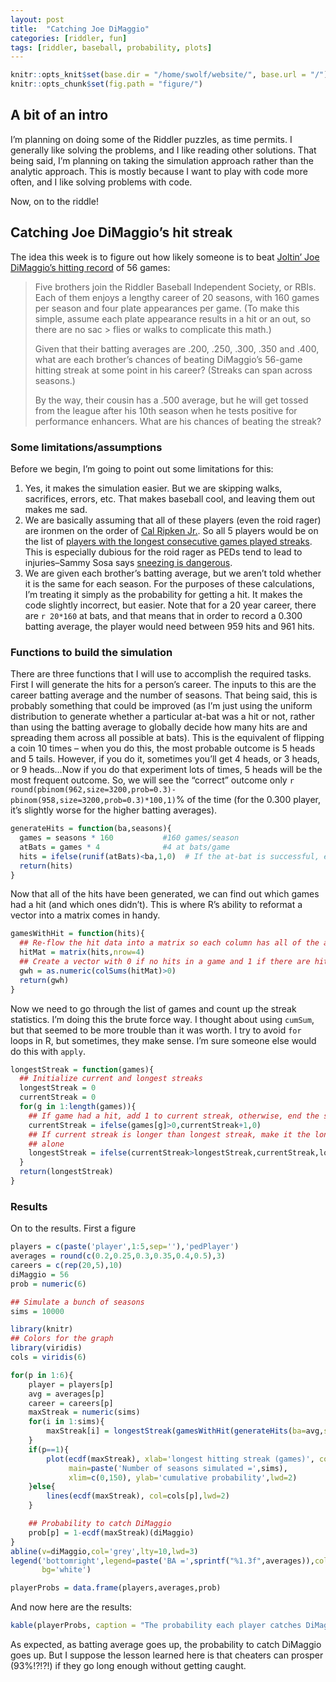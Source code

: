 ```yaml
---
layout: post
title:  "Catching Joe DiMaggio"
categories: [riddler, fun]
tags: [riddler, baseball, probability, plots]
---
```

```r
knitr::opts_knit$set(base.dir = "/home/swolf/website/", base.url = "/")
knitr::opts_chunk$set(fig.path = "figure/")
```

## A bit of an intro
I'm planning on doing some of the Riddler puzzles, as time permits.  I generally like solving the problems, and I like reading other solutions.  That being said, I'm planning on taking the simulation approach rather than the analytic approach.  This is mostly because I want to play with code more often, and I like solving problems with code.  

Now, on to the riddle!

## Catching Joe DiMaggio's hit streak

The idea this week is to figure out how likely someone is to beat [Joltin' Joe DiMaggio's hitting record](https://fivethirtyeight.com/features/can-the-riddler-bros-beat-joe-dimaggios-hitting-streak/) of 56 games:

> Five brothers join the Riddler Baseball Independent Society, or RBIs. Each of them enjoys a lengthy career of 20 
> seasons, with 160 games per season and four plate appearances per game. (To make this simple, assume each plate
> appearance results in a hit or an out, so there are no sac > flies or walks to complicate this math.)
>
> Given that their batting averages are .200, .250, .300, .350 and .400, what are each brother’s chances of beating 
> DiMaggio’s 56-game hitting streak at some point in his career? (Streaks can span across seasons.)
>
> By the way, their cousin has a .500 average, but he will get tossed from the league after his 10th season when he 
> tests positive for performance enhancers. What are his chances of beating the streak?

### Some limitations/assumptions
Before we begin, I'm going to point out some limitations for this:

1. Yes, it makes the simulation easier.  But we are skipping walks, sacrifices, errors, etc.  That makes baseball cool, and leaving them out makes me sad.
2. We are basically assuming that all of these players (even the roid rager) are ironmen on the order of [Cal Ripken Jr.](https://en.wikipedia.org/wiki/Cal_Ripken_Jr.).  So all 5 players would be on the list of [players with the longest consecutive games played streaks](https://en.wikipedia.org/wiki/Major_League_Baseball_consecutive_games_played_streaks).  This is especially dubious for the roid rager as PEDs tend to lead to injuries--Sammy Sosa says [sneezing is dangerous](http://www.espn.com/mlb/news/story?id=1804239).
3. We are given each brother's batting average, but we aren't told whether it is the same for each season.  For the purposes of these calculations, I'm treating it simply as the probability for getting a hit.  It makes the code slightly incorrect, but easier.  Note that for a 20 year career, there are `r 20*160` at bats, and that means that in order to record a 0.300 batting average, the player would need between 959 hits and 961 hits.

### Functions to build the simulation
There are three functions that I will use to accomplish the required tasks.  First I will generate the hits for a person's career.  The inputs to this are the career batting average and the number of seasons.  That being said, this is probably something that could be improved (as I'm just using the uniform distribution to generate whether a particular at-bat was a hit or not, rather than using the batting average to globally decide how many hits are and spreading them across all possible at bats).  This is the equivalent of flipping a coin 10 times -- when you do this, the most probable outcome is 5 heads and 5 tails.  However, if you do it, sometimes you'll get 4 heads, or 3 heads, or 9 heads...Now if you do that experiment lots of times, 5 heads will be the most frequent outcome.  So, we will see the "correct" outcome only `r round(pbinom(962,size=3200,prob=0.3)-pbinom(958,size=3200,prob=0.3)*100,1)`% of the time (for the 0.300 player, it's slightly worse for the higher batting averages).

```r
generateHits = function(ba,seasons){
  games = seasons * 160           #160 games/season 
  atBats = games * 4              #4 at bats/game
  hits = ifelse(runif(atBats)<ba,1,0)  # If the at-bat is successful, enter a 1, otherwise make it a 0.
  return(hits)
}
```

Now that all of the hits have been generated, we can find out which games had a hit (and which ones didn't).  This is where R's ability to reformat a vector into a matrix comes in handy.  

```r
gamesWithHit = function(hits){
  ## Re-flow the hit data into a matrix so each column has all of the at-bats in a game. 
  hitMat = matrix(hits,nrow=4)
  ## Create a vector with 0 if no hits in a game and 1 if there are hits in a game.
  gwh = as.numeric(colSums(hitMat)>0)
  return(gwh)
}
```

Now we need to go through the list of games and count up the streak statistics.  I'm doing this the brute force way.  I thought about using `cumSum`, but that seemed to be more trouble than it was worth.  I try to avoid `for` loops in R, but sometimes, they make sense.  I'm sure someone else would do this with `apply`.

```r
longestStreak = function(games){
  ## Initialize current and longest streaks
  longestStreak = 0
  currentStreak = 0
  for(g in 1:length(games)){
    ## If game had a hit, add 1 to current streak, otherwise, end the streak
    currentStreak = ifelse(games[g]>0,currentStreak+1,0)
    ## If current streak is longer than longest streak, make it the longest streak, otherwise, leave longest streak 
    ## alone
    longestStreak = ifelse(currentStreak>longestStreak,currentStreak,longestStreak)
  }
  return(longestStreak)
}
```


### Results

On to the results.  First a figure

```r
players = c(paste('player',1:5,sep=''),'pedPlayer')
averages = round(c(0.2,0.25,0.3,0.35,0.4,0.5),3)
careers = c(rep(20,5),10)
diMaggio = 56
prob = numeric(6)

## Simulate a bunch of seasons
sims = 10000

library(knitr)
## Colors for the graph
library(viridis)
cols = viridis(6)

for(p in 1:6){
    player = players[p]
    avg = averages[p]
    career = careers[p]
    maxStreak = numeric(sims)
    for(i in 1:sims){
        maxStreak[i] = longestStreak(gamesWithHit(generateHits(ba=avg,seasons=career)))
    }
    if(p==1){
        plot(ecdf(maxStreak), xlab='longest hitting streak (games)', col=cols[p], lty=p,
             main=paste('Number of seasons simulated =',sims),
             xlim=c(0,150), ylab='cumulative probability',lwd=2)
    }else{
        lines(ecdf(maxStreak), col=cols[p],lwd=2)
    }

    ## Probability to catch DiMaggio
    prob[p] = 1-ecdf(maxStreak)(diMaggio)
}
abline(v=diMaggio,col='grey',lty=10,lwd=3)
legend('bottomright',legend=paste('BA =',sprintf("%1.3f",averages)),col=cols,lty=1,lwd=2,pch=16,
       bg='white')

playerProbs = data.frame(players,averages,prob)
```

And now here are the results:
```r
kable(playerProbs, caption = "The probability each player catches DiMaggio", digits=3)
```

As expected, as batting average goes up, the probability to catch DiMaggio goes up.  But I suppose the lesson learned here is that cheaters can prosper (93%!?!?!) if they go long enough without getting caught.